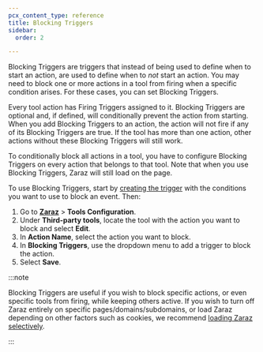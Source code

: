 ```yaml
---
pcx_content_type: reference
title: Blocking Triggers
sidebar:
  order: 2

---
```


Blocking Triggers are triggers that instead of being used to define when to start an action, are used to define when to *not* start an action. You may need to block one or more actions in a tool from firing when a specific condition arises. For these cases, you can set Blocking Triggers.

Every tool action has Firing Triggers assigned to it. Blocking Triggers are optional and, if defined, will conditionally prevent the action from starting. When you add Blocking Triggers to an action, the action will not fire if any of its Blocking Triggers are true. If the tool has more than one action, other actions without these Blocking Triggers will still work.

To conditionally block all actions in a tool, you have to configure Blocking Triggers on every action that belongs to that tool. Note that when you use Blocking Triggers, Zaraz will still load on the page.

To use Blocking Triggers, start by [creating the trigger](/zaraz/get-started/create-trigger/) with the conditions you want to use to block an event. Then:

1. Go to [**Zaraz**](https://dash.cloudflare.com/?to=/:account/:zone/zaraz) > **Tools Configuration**.
2. Under **Third-party tools**, locate the tool with the action you want to block and select **Edit**.
3. In **Action Name**, select the action you want to block.
4. In **Blocking Triggers**, use the dropdown menu to add a trigger to block the action.
5. Select **Save**.

:::note


Blocking Triggers are useful if you wish to block specific actions, or even specific tools from firing, while keeping others active. If you wish to turn off Zaraz entirely on specific pages/domains/subdomains, or load Zaraz depending on other factors such as cookies, we recommend [loading Zaraz selectively](/zaraz/advanced/load-selectively/).


:::
